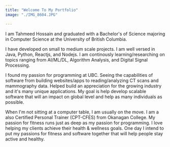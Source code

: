 ```yaml
---
title: "Welcome To My Portfolio"
image: "./IMG_8604.JPG"

---
```


I am Tahmeed Hossain and graduated with a Bachelor's of Science majoring in Computer Science at the University of British Columbia.

I have developed on small to medium scale projects. I am well versed in Java, Python, Reactjs, and Nodejs. I am continously learning/researching on topics ranging from AI/ML/DL, Algorithm Analysis, and Digital Signal Processing.

I found my passion for programming at UBC. Seeing the capabilities of software from building websites/apps to reading/analyzing CT scans and mammography data. Helped build an appreciation for the growing industry and it's many unique applications. My goal is help develop scalable software that will an impact on global level and help as many individuals as possible. 

When I'm not sitting at a computer table, I am usually on the move. I am a also Certified Personal Trainer (CPT-CFES) from Okanagan College. My passion for fitness runs just as deep as my passion for programming. I love helping my clients achieve their health & wellness goals. One day I intend to put my passions for fitness and software together that will help people stay active and healthy.

